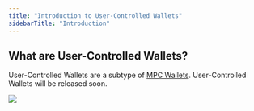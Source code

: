 ```yaml
---
title: "Introduction to User-Controlled Wallets"
sidebarTitle: "Introduction"
---
```


## What are User-Controlled Wallets?

User-Controlled Wallets are a subtype of [MPC Wallets](/en/portal/mpc-wallets/introduction). User-Controlled Wallets will be released soon.

<img src="/en/images/mpc-wallet/UCW.svg"/>